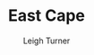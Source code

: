 ---
draft: true
paid: false
title: "East Cape"
subtitle: ""
snippet: "Sint sit cillum pariatur eiusmod nulla pariatur ipsum. Sit laborum anim qui mollit tempor pariatur nisi minim dolor. Aliquip et adipisicing sit sit fugiat"
publishDate: "2023-09-01 15:36"
image: {
  src: "https://images.unsplash.com/photo-1578008672184-3791d3068b75?ixlib=rb-4.0.3&ixid=M3wxMjA3fDB8MHxwaG90by1wYWdlfHx8fGVufDB8fHx8fA%3D%3D&auto=format&fit=crop&w=2728&q=100",
  alt: "typography"
}
category: "Guides"
author: "Leigh Turner"
tags: [cabo, experiences, dining, nightlife, activities]
plan: {
    name: "The Locals Guide to Los Cabos",
    detail: "Hola Cabo's Paid Guide to Cabo San Lucas",
    price: 20.00,
    frequency: "yearly",
    features: [
    "Curated insider recommendations from local experts",
    "Comprehensive guide covering the best restaurants, nightlife, hotels, and activities in Los Cabos",
    "Tips and tricks to make the most out of your vacation",
    "Off-the-beaten-path suggestions to discover hidden gems in Los Cabos",
    "High-quality visuals and detailed descriptions of each recommendation",
    "Money-back guarantee for customer satisfaction",
    "Lifetime updates via email, guide refreshed frequently every year.",
    ],
    button: {
      text: "Purchase",
      link: "https://buy.stripe.com/test_3cs3dSa6O7Eh4P6aEE",
    }
}
highlights: []
testimonials: [
  {
    "featured": true,
    "description": "Hola Cabo planned a New Year's week vacation in Cabo San Lucas for my friends and me. My friends said it was the best vacation they've ever experienced.",
    "author": "Tourist, USA, Missouri",
    "avatar": "",
  }
]
---